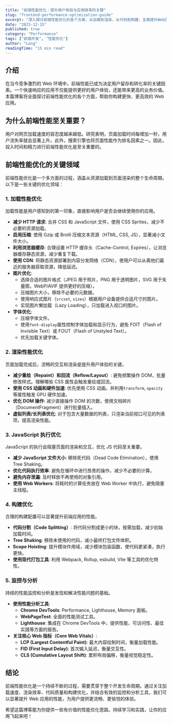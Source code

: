 ```yaml
---
title: "前端性能优化：提升用户体验与应用效率的关键"
slug: "frontend-performance-optimization-guide"
excerpt: "深入探讨前端性能优化的各个方面，从加载到渲染，从代码到构建，全面提升Web应用的响应速度和用户体验。"
date: "2023-12-15"
published: true
category: "Performance"
tags: ["前端开发", "性能优化"]
author: "Long"
readingTime: "15 min read"
---
```



## 介绍

在当今竞争激烈的 Web 环境中，前端性能已成为决定用户留存和转化率的关键因素。一个快速响应的应用不仅能提供更好的用户体验，还能带来更高的业务价值。本篇博客将全面探讨前端性能优化的各个方面，帮助你构建更快、更高效的 Web 应用。

## 为什么前端性能至关重要？

用户对网页加载速度的容忍度越来越低。研究表明，页面加载时间每增加一秒，用户流失率就会显著上升。此外，搜索引擎也将页面性能作为排名因素之一。因此，投入时间和精力进行前端性能优化是至关重要的。

## 前端性能优化的关键领域

前端性能优化是一个多方面的过程，涵盖从资源加载到页面渲染的整个生命周期。以下是一些关键的优化领域：

### 1. 加载性能优化

加载性能是用户感知到的第一印象，直接影响用户是否会继续使用你的应用。

- **减少 HTTP 请求**: 合并 CSS 和 JavaScript 文件，使用 CSS Sprites，减少不必要的资源加载。
- **启用压缩**: 使用 Gzip 或 Brotli 压缩文本资源（HTML, CSS, JS），显著减小文件大小。
- **利用浏览器缓存**: 合理设置 HTTP 缓存头（Cache-Control, Expires），让浏览器缓存静态资源，减少重复下载。
- **使用 CDN**: 将静态资源部署到内容分发网络（CDN），使用户可以从离他们最近的服务器获取资源，降低延迟。
- **图片优化**:
  - 选择合适的图片格式（JPEG 用于照片，PNG 用于透明图片，SVG 用于矢量图，WebP/AVIF 提供更好的压缩）。
  - 压缩图片大小，移除不必要的元数据。
  - 使用响应式图片（`srcset`, `sizes`）根据用户设备提供合适尺寸的图片。
  - 实现图片懒加载（Lazy Loading），只加载进入视口的图片。
- **字体优化**:
  - 压缩字体文件。
  - 使用`font-display`属性控制字体加载和显示行为，避免 FOIT（Flash of Invisible Text）或 FOUT（Flash of Unstyled Text）。
  - 优先加载关键字体。

### 2. 渲染性能优化

页面加载完成后，流畅的交互和渲染是提升用户体验的关键。

- **减少重绘（Repaint）和回流（Reflow/Layout）**: 避免频繁操作 DOM，批量修改样式。理解哪些 CSS 属性会触发重绘或回流。
- **使用 CSS 动画和硬件加速**: 优先使用 CSS 动画，并利用`transform`, `opacity`等属性触发 GPU 硬件加速。
- **优化 DOM 操作**: 减少直接操作 DOM 的次数，使用文档碎片（DocumentFragment）进行批量插入。
- **虚拟列表/长列表优化**: 对于包含大量数据的列表，只渲染当前视口可见的列表项，提高渲染性能。

### 3. JavaScript 执行优化

JavaScript 的执行会阻塞页面的渲染和交互，优化 JS 代码至关重要。

- **减少 JavaScript 文件大小**: 移除死代码（Dead Code Elimination），使用 Tree Shaking。
- **优化代码执行效率**: 避免在循环中进行昂贵的操作，减少不必要的计算。
- **避免内存泄漏**: 及时释放不再使用的对象引用。
- **使用 Web Workers**: 将耗时的计算任务放在 Web Worker 中执行，避免阻塞主线程。

### 4. 构建优化

合理的构建配置可以显著提升前端应用的性能。

- **代码分割（Code Splitting）**: 将代码分割成更小的块，按需加载，减少初始加载时间。
- **Tree Shaking**: 移除未使用的代码，减小最终打包文件体积。
- **Scope Hoisting**: 提升模块作用域，减少模块包装函数，使代码更紧凑，执行更快。
- **使用现代打包工具**: 利用 Webpack, Rollup, esbuild, Vite 等工具的优化特性。

### 5. 监控与分析

持续的性能监控和分析是发现和解决性能问题的基础。

- **使用性能分析工具**:
  - **Chrome DevTools**: Performance, Lighthouse, Memory 面板。
  - **WebPageTest**: 全面的性能测试工具。
  - **Lighthouse**: 集成在 Chrome DevTools 中，提供性能、可访问性、最佳实践等方面的报告。
- **关注核心 Web 指标（Core Web Vitals）**:
  - **LCP (Largest Contentful Paint)**: 最大内容绘制时间，衡量加载性能。
  - **FID (First Input Delay)**: 首次输入延迟，衡量交互性。
  - **CLS (Cumulative Layout Shift)**: 累积布局偏移，衡量视觉稳定性。

## 结论

前端性能优化是一个持续不断的过程，需要贯穿于整个开发生命周期。通过关注加载速度、渲染效率、代码质量和构建优化，并结合有效的监控和分析工具，我们可以显著提升 Web 应用的性能，为用户提供更流畅、更愉悦的体验。

希望这篇博客能为你提供一些有价值的性能优化思路。持续学习和实践，让你的应用飞起来吧！<Twemoji emoji="sparkles" />
